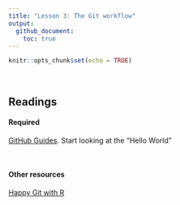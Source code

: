 ```yaml
---
title: "Lesson 3: The Git workflow"
output: 
  github_document: 
    toc: true
---
```

  
```r
knitr::opts_chunk$set(echo = TRUE)
```
<br>

## Readings

#### Required  
[GitHub Guides](https://guides.github.com/). Start looking at the "Hello World"
 
 <br>

#### Other resources  
[Happy Git with R](https://happygitwithr.com/)